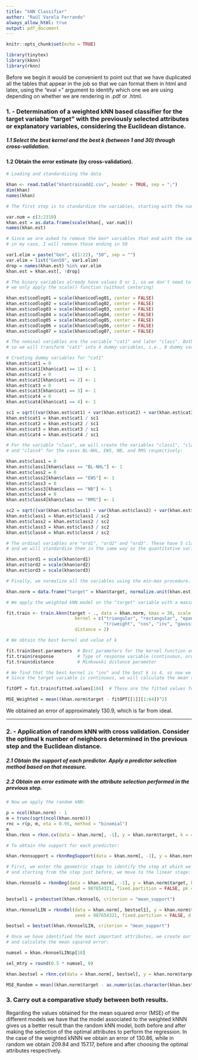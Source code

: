 ---
title: "kNN Classifier"
author: "Raúl Varela Ferrando"
always_allow_html: true
output: pdf_document
---

<div class=text-justify>

```{r setup, include=FALSE}
knitr::opts_chunk$set(echo = TRUE)
```

```{r paquetes, include=FALSE}
library(tinytex)
library(kknn)
library(rknn) 
```

Before we begin it would be convenient to point out that we have duplicated all the tables that appear in the job so that we can format them in html and latex, using the “eval =” argument to identify which one we are using depending on whether we are rendering in .pdf or .html.

### 1. - Determination of a weighted kNN based classifier for the target variable “target” with the previously selected attributes or explanatory variables, considering the Euclidean distance. 

##### **1.1** Select the best kernel and the best k (between 1 and 30) through cross-validation.

#### **1.2** Obtain the error estimate (by cross-validation).

```{r Ejercicio1.1}
# Loading and standardizing the data

khan <- read.table("khantrainadd2.csv", header = TRUE, sep = ";")
dim(khan)
names(khan)

# The first step is to standardize the variables, starting with the numerical ones:

var.num = c(3:2310)
khan.est = as.data.frame(scale(khan[, var.num]))
names(khan.est)

# Since we are asked to remove the Gen* variables that end with the same two digits as our ID number,
# in my case, I will remove those ending in 50

var1.elim = paste("Gen", c(1:22), "50", sep = "")
var.elim = list("Gen50", var1.elim)
drop = names(khan.est) %in% var.elim
khan.est = khan.est[, !drop]

# The binary variables already have values 0 or 1, so we don't need to change them,
# we only apply the scale() function (without centering)

khan.est$codlog01 = scale(khan$codlog01, center = FALSE)
khan.est$codlog02 = scale(khan$codlog02, center = FALSE)
khan.est$codlog03 = scale(khan$codlog03, center = FALSE)
khan.est$codlog04 = scale(khan$codlog04, center = FALSE)
khan.est$codlog05 = scale(khan$codlog05, center = FALSE)
khan.est$codlog06 = scale(khan$codlog06, center = FALSE)
khan.est$codlog07 = scale(khan$codlog07, center = FALSE)

# The nominal variables are the variable "cat1" and later "class". Both have 4 classes,
# so we will transform "cat1" into 4 dummy variables, i.e., 8 dummy variables in total (for both "cat1" and "class").

# Creating dummy variables for "cat1"
khan.est$cat1 = 0
khan.est$cat1[khan$cat1 == 1] <- 1
khan.est$cat2 = 0
khan.est$cat2[khan$cat1 == 2] <- 1
khan.est$cat3 = 0
khan.est$cat3[khan$cat1 == 3] <- 1
khan.est$cat4 = 0
khan.est$cat4[khan$cat1 == 4] <- 1

sc1 = sqrt((var(khan.est$cat1) + var(khan.est$cat2) + var(khan.est$cat3) + var(khan.est$cat4)) / 4)
khan.est$cat1 = khan.est$cat1 / sc1
khan.est$cat2 = khan.est$cat2 / sc1
khan.est$cat3 = khan.est$cat3 / sc1
khan.est$cat4 = khan.est$cat4 / sc1

# For the variable "class", we will create the variables "class1", "class2", "class3",
# and "class4" for the cases BL-NHL, EWS, NB, and RMS respectively:

khan.est$class1 = 0
khan.est$class1[khan$class == "BL-NHL"] <- 1
khan.est$class2 = 0
khan.est$class2[khan$class == "EWS"] <- 1
khan.est$class3 = 0
khan.est$class3[khan$class == "NB"] <- 1
khan.est$class4 = 0
khan.est$class4[khan$class == "RMS"] <- 1

sc2 = sqrt((var(khan.est$class1) + var(khan.est$class2) + var(khan.est$class3) + var(khan.est$class4)) / 4)
khan.est$class1 = khan.est$class1 / sc2
khan.est$class2 = khan.est$class2 / sc2
khan.est$class3 = khan.est$class3 / sc2
khan.est$class4 = khan.est$class4 / sc2

# The ordinal variables are "ord1", "ord2" and "ord3". These have 5 classes, except for "ord3" which has 4 classes,
# and we will standardize them in the same way as the quantitative variables

khan.est$ord1 = scale(khan$ord1)
khan.est$ord2 = scale(khan$ord2)
khan.est$ord3 = scale(khan$ord3)

# Finally, we normalize all the variables using the min-max procedure.

khan.norm = data.frame("target" = khan$target, normalize.unit(khan.est))

# We apply the weighted kNN model on the "target" variable with a maximum of k = 30 and using Euclidean distance:

fit.train <- train.kknn(target ~ ., data = khan.norm, kmax = 30, scale = "TRUE", 
                          kernel = c("triangular", "rectangular", "epanechnikov", "biweight",
                                     "triweight", "cos", "inv", "gaussian", "optimal"), 
                          distance = 2)

# We obtain the best kernel and value of k

fit.train$best.parameters  # Best parameters for the kernel function and k value 
fit.train$response         # Type of response variable (continuous, ordinal, nominal)
fit.train$distance         # Minkowski distance parameter

# We find that the best kernel is "inv" and the best k is 4, so now we only need to obtain the error estimate.
# Since the target variable is continuous, we will calculate the mean squared error (MSE):

fitOPT = fit.train$fitted.values[184]  # These are the fitted values for kernel "inv" and k = 4.

MSE_Weighted = mean((khan.norm$target - fitOPT[[1]][1:64])^2)

```

We obtained an error of approximately 130.9, which is far from ideal.

----------------------------------------------------------

<div class=text-justify>

### **2.** - Application of random kNN with cross validation. Consider the optimal k number of neighbors determined in the previous step and the Euclidean distance.

##### **2.1** Obtain the support of each predictor. Apply a predictor selection method based on that measure. 

##### **2.2** Obtain an error estimate with the attribute selection performed in the previous step.


```{r Ejercicio2}
# Now we apply the random kNN:

p = ncol(khan.norm) - 1
m = trunc(sqrt(ncol(khan.norm)))
rnc = r(p, m, eta = 0.95, method = "binomial")
m
khan.rknn = rknn.cv(data = khan.norm[, -1], y = khan.norm$target, k = 4, r = rnc, mtry = m, seed = 987654321)

# To obtain the support for each predictor:

khan.rknnsupport = rknnRegSupport(data = khan.norm[, -1], y = khan.norm$target, k = 4, r = rnc, mtry = m, seed = 987654321)

# First, we enter the geometric stage to identify the step at which we achieve the best accuracy,
# and starting from the step just before, we move to the linear stage:

khan.rknnselG = rknnBeg(data = khan.norm[, -1], y = khan.norm$target, k = 4, r = rnc, mtry = m, 
                        seed = 987654321, fixed.partition = FALSE, pk = 0.8, stopat = 10)

bestsel1 = prebestset(khan.rknnselG, criterion = "mean_support")

khan.rknnselLIN = rknnBel(data = khan.norm[, bestsel1], y = khan.norm$target, k = 4, r = rnc, mtry = m, 
                          seed = 987654321, fixed.partition = FALSE, d = 1, stopat = 10)

bestsel = bestset(khan.rknnselLIN, criterion = "mean_support")

# Once we have identified the most important attributes, we create our new model using these attributes
# and calculate the mean squared error:

numsel = khan.rknnselLIN$p[18]

sel_mtry = round(0.5 * numsel, 0)

khan.bestsel = rknn.cv(data = khan.norm[, bestsel], y = khan.norm$target, k = 4, r = rnc, mtry = sel_mtry, seed = 232345324)

MSE_Random = mean((khan.norm$target - as.numeric(as.character(khan.bestsel$pred)))^2)

```

### **3.** Carry out a comparative study between both results.

Regarding the values obtained for the mean squared error (MSE) of the different models we have that the model associated to the weighted kNNN gives us a better result than the random kNN model, both before and after making the selection of the optimal attributes to perform the regression. In the case of the weighted kNNN we obtain an error of 130.86, while in random we obtain 209.84 and 157.17, before and after choosing the optimal attributes respectively.

